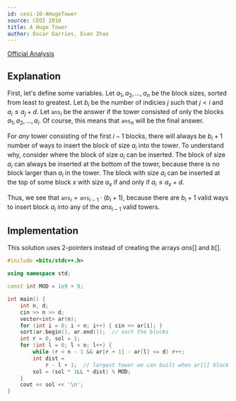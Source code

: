 ```yaml
---
id: ceoi-10-AHugeTower
source: CEOI 2010
title: A Huge Tower
author: Óscar Garries, Evan Zhao
---
```


[Official Analysis](http://ceoi2010.ics.upjs.sk/pub/documents/ceoi_summary.pdf#page=14)

## Explanation

First, let's define some variables.
Let $a_1, a_2, ..., a_n$ be the block sizes, sorted from least to greatest.
Let $b_i$ be the number of indicies $j$ such that $j < i$ and $a_i \leq a_j + d$.
Let $\texttt{ans}_i$ be the answer if the tower consisted of only the blocks $a_1, a_2, ..., a_i$. Of course, this means that $\texttt{ans}_n$ will be the final answer.

For *any* tower consisting of the first $i - 1$ blocks, there will always be $b_i + 1$ number of ways to insert the block of size $a_i$ into the tower.
To understand why, consider where the block of size $a_i$ can be inserted. The block of size $a_i$ can always be inserted at the bottom of the tower, because there is no block larger than $a_i$ in the tower. The block with size $a_i$ can be inserted at the top of some block $x$ with size $a_x$ if and only if $a_i \leq a_x + d$.

Thus, we see that $\texttt{ans}_i = \texttt{ans}_{i-1} \cdot (b_i + 1)$, because there are $b_i + 1$ valid ways to insert block $a_i$ into any of the $ans_{i-1}$ valid towers.

<LanguageSection>
<CPPSection>

## Implementation
This solution uses 2-pointers instead of creating the arrays $ans[]$ and $b[]$.
```cpp
#include <bits/stdc++.h>

using namespace std;

const int MOD = 1e9 + 9;

int main() {
	int n, d;
	cin >> n >> d;
	vector<int> ar(n);
	for (int i = 0; i < n; i++) { cin >> ar[i]; }
	sort(ar.begin(), ar.end());  // sort the blocks
	int r = 0, sol = 1;
	for (int l = 0; l < n; l++) {
		while (r < n - 1 && ar[r + 1] - ar[l] <= d) r++;
		int dist =
		    r - l + 1;  // largest tower we can built when ar[l] block is the base
		sol = (sol * 1LL * dist) % MOD;
	}
	cout << sol << '\n';
}
```

</CPPSection>
</LanguageSection>
